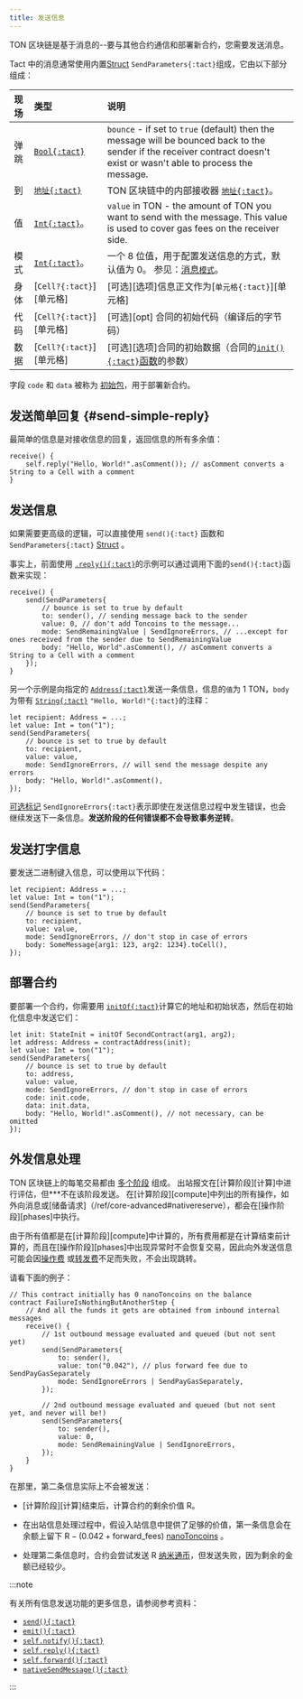 ```yaml
---
title: 发送信息
---
```


TON 区块链是基于消息的--要与其他合约通信和部署新合约，您需要发送消息。

Tact 中的消息通常使用内置[Struct](/book/structs-and-messages#structs) `SendParameters{:tact}`组成，它由以下部分组成：

| 现场    | 类型                      | 说明                                                                                                                                                                      |
| :---- | :---------------------- | :---------------------------------------------------------------------------------------------------------------------------------------------------------------------- |
| 弹跳    | [`Bool{:tact}`][p]      | `bounce` - if set to `true` (default) then the message will be bounced back to the sender if the receiver contract doesn't exist or wasn't able to process the message. |
| 到     | [`地址{:tact}`][p]        | TON 区块链中的内部接收器 [`地址{:tact}`][p]。                                                                                                                                        |
| 值     | [`Int{:tact}`][int]。    | `value` in TON - the amount of TON you want to send with the message. This value is used to cover gas fees on the receiver side.                                        |
| 模式    | [`Int{:tact}`][int]。    | 一个 8 位值，用于配置发送信息的方式，默认值为 $0$。 参见：[消息`模式`](/book/message-mode)。                                                                                                          |
| 身体    | [`Cell?{:tact}`][单元格]   | [可选][选项]信息正文作为[`单元格{:tact}`][单元格]                                                                                                                                       |
| 代码    | [`Cell?{:tact}`][单元格]   | [可选][opt] 合同的初始代码（编译后的字节码）                                                                                                                                              |
| 数据    | [`Cell?{:tact}`][单元格]   | [可选][选项]合同的初始数据（合同的[`init(){:tact}`函数](/book/contracts#init-function)的参数）                                                                                               |

字段 `code` 和 `data` 被称为 [初始包](/book/expressions#initof)，用于部署新合约。

## 发送简单回复 {#send-simple-reply}

最简单的信息是对接收信息的回复，返回信息的所有多余值：

```tact
receive() {
    self.reply("Hello, World!".asComment()); // asComment converts a String to a Cell with a comment
}
```

## 发送信息

如果需要更高级的逻辑，可以直接使用 `send(){:tact}` 函数和 `SendParameters{:tact}` [Struct](/book/structs-and-messages#structs) 。

事实上，前面使用 [`.reply(){:tact}`](#send-simple-reply)的示例可以通过调用下面的`send(){:tact}`函数来实现：

```tact
receive() {
    send(SendParameters{
        // bounce is set to true by default
        to: sender(), // sending message back to the sender
        value: 0, // don't add Toncoins to the message...
        mode: SendRemainingValue | SendIgnoreErrors, // ...except for ones received from the sender due to SendRemainingValue
        body: "Hello, World".asComment(), // asComment converts a String to a Cell with a comment
    });
}
```

另一个示例是向指定的 [`Address{:tact}`][p]发送一条信息，信息的`值`为 $1$ TON，`body`为带有 [`String{:tact}`][p] `"Hello, World!"{:tact}`的注释：

```tact
let recipient: Address = ...;
let value: Int = ton("1");
send(SendParameters{
    // bounce is set to true by default
    to: recipient,
    value: value,
    mode: SendIgnoreErrors, // will send the message despite any errors
    body: "Hello, World!".asComment(),
});
```

[可选标记](/book/message-mode#optional-flags) `SendIgnoreErrors{:tact}`表示即使在发送信息过程中发生错误，也会继续发送下一条信息。**发送阶段的任何错误都不会导致事务逆转**。

## 发送打字信息

要发送二进制键入信息，可以使用以下代码：

```tact
let recipient: Address = ...;
let value: Int = ton("1");
send(SendParameters{
    // bounce is set to true by default
    to: recipient,
    value: value,
    mode: SendIgnoreErrors, // don't stop in case of errors
    body: SomeMessage{arg1: 123, arg2: 1234}.toCell(),
});
```

## 部署合约

要部署一个合约，你需要用 [`initOf{:tact}`](/book/expressions#initof)计算它的地址和初始状态，然后在初始化信息中发送它们：

```tact
let init: StateInit = initOf SecondContract(arg1, arg2);
let address: Address = contractAddress(init);
let value: Int = ton("1");
send(SendParameters{
    // bounce is set to true by default
    to: address,
    value: value,
    mode: SendIgnoreErrors, // don't stop in case of errors
    code: init.code,
    data: init.data,
    body: "Hello, World!".asComment(), // not necessary, can be omitted
});
```

## 外发信息处理

TON 区块链上的每笔交易都由 [多个阶段][阶段] 组成。 出站报文在[计算阶段][计算]中进行评估，但\*\*\*不在该阶段发送。 在[计算阶段][compute]中列出的所有操作，如外向消息或[储备请求]（/ref/core-advanced#nativereserve），都会在[操作阶段][phases]中执行。

由于所有值都是在[计算阶段][compute]中计算的，所有费用都是在计算结束前计算的，而且在[操作阶段][phases]中出现异常时不会恢复交易，因此向外发送信息可能会因[操作费](https://docs.ton.org/develop/howto/fees-low-level#action-fee) 或[转发费][fwdfee]不足而失败，不会出现跳转。

请看下面的例子：

```tact
// This contract initially has 0 nanoToncoins on the balance
contract FailureIsNothingButAnotherStep {
    // And all the funds it gets are obtained from inbound internal messages
    receive() {
        // 1st outbound message evaluated and queued (but not sent yet)
        send(SendParameters{
            to: sender(),
            value: ton("0.042"), // plus forward fee due to SendPayGasSeparately
            mode: SendIgnoreErrors | SendPayGasSeparately,
        });

        // 2nd outbound message evaluated and queued (but not sent yet, and never will be!)
        send(SendParameters{
            to: sender(),
            value: 0,
            mode: SendRemainingValue | SendIgnoreErrors,
        });
    }
}
```

在那里，第二条信息实际上不会被发送：

- [计算阶段][计算]结束后，计算合约的剩余价值 $\mathrm{R}$。

- 在出站信息处理过程中，假设入站信息中提供了足够的价值，第一条信息会在余额上留下 $\mathrm{R} - (0.042 + \mathrm{forward\_fees})$ [nanoToncoins](/book/integers#nanotoncoin) 。

- 处理第二条信息时，合约会尝试发送 $\mathrm{R}$ [纳米通币](/book/integers#nanotoncoin)，但发送失败，因为剩余的金额已经较少。

:::note

  有关所有信息发送功能的更多信息，请参阅参考资料：

- [`send(){:tact}`](/ref/core-common#send)
- [`emit(){:tact}`](/ref/core-common#emit)
- [`self.notify(){:tact}`](/ref/core-base#self-notify)
- [`self.reply(){:tact}`](/ref/core-base#self-reply)
- [`self.forward(){:tact}`](/ref/core-base#self-forward)
- [`nativeSendMessage(){:tact}`](/ref/core-advanced#nativesendmessage)

:::

[p]: /book/types#primitive-types
[int]: /book/integers
[电池]: /book/cells#cells
[选择]: /book/optionals

[阶段]: https://docs.ton.org/learn/tvm-instructions/tvm-overview#transactions-and-phases
[算]: https://docs.ton.org/learn/tvm-instructions/tvm-overview#compute-phase
[纳米]: /book/integers#nanotoncoin
[fwdfee]: https://docs.ton.org/develop/howto/fees-low-level#forward-fees
